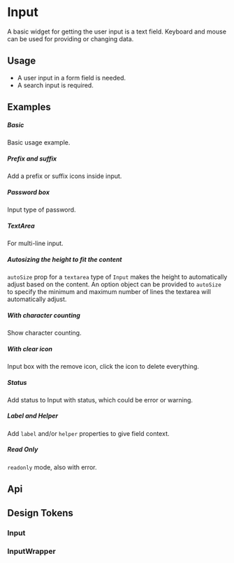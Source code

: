 
<Meta of={KitInputStories} />

<style></style>

# Input

A basic widget for getting the user input is a text field. Keyboard and mouse can be used for providing or changing data.

## Usage

- A user input in a form field is needed.
- A search input is required.

## Examples

##### Basic

Basic usage example.

<CustomCanvas content={Examples.Basic} source={Sources.Basic} id="input-basic" />

##### Prefix and suffix

Add a prefix or suffix icons inside input.

<CustomCanvas content={Examples.Prefixsuffix} source={Sources.Prefixsuffix} id="input-prefix-suffix" />

##### Password box

Input type of password.

<CustomCanvas content={Examples.Password} source={Sources.Password} id="input-password" />

##### TextArea

For multi-line input.

<CustomCanvas content={Examples.Textarea} source={Sources.Textarea} id="input-textarea" />

##### Autosizing the height to fit the content

`autoSize` prop for a `textarea` type of `Input` makes the height to automatically adjust based on the content. An option object can be provided to `autoSize` to specify the minimum and maximum number of lines the textarea will automatically adjust.

<CustomCanvas content={Examples.Autosizing} source={Sources.Autosizing} id="input-autosizing" />

##### With character counting

Show character counting.

<CustomCanvas content={Examples.Counting} source={Sources.Counting} id="input-counting" />

##### With clear icon

Input box with the remove icon, click the icon to delete everything.

<CustomCanvas content={Examples.Clearicon} source={Sources.Clearicon} id="input-icon" />

##### Status

Add status to Input with status, which could be error or warning.

<CustomCanvas content={Examples.Status} source={Sources.Status} id="input-status" />

##### Label and Helper

Add `label` and/or `helper` properties to give field context.

<CustomCanvas content={Examples.Wrapper} source={Sources.Wrapper} id="input-wrapper" />

##### Read Only

`readonly` mode, also with error.

<CustomCanvas content={Examples.Readonly} source={Sources.Readonly} id="input-readonly" />

## Api

<Canvas of={KitInputStories.Api} />

<Controls of={KitInputStories.Api} />


## Design Tokens

### Input

<DesignTokens path="components.Input" tokens={fields?.components?.Input} />

### InputWrapper

<DesignTokens path="components.InputWrapper" tokens={fields?.components?.InputWrapper} />